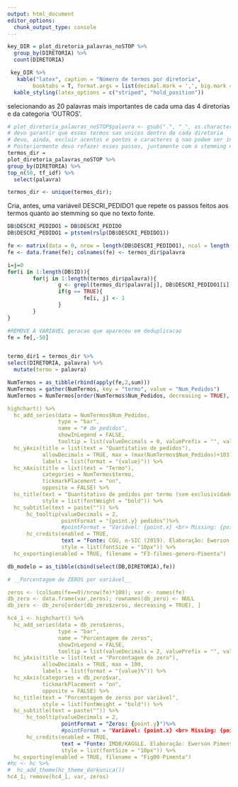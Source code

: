 ```yaml
---
output: html_document
editor_options: 
  chunk_output_type: console
---
```

<!--      
Essa Rotina é destinada a preparação dos dados a serem inputados nos diferentes modelos de classificação.
Dito isso, iremos incluir os n principais/primeiros termos por diretoria (seguindo a estat. tf_idf) e transforma-las em variaveis binarias do modelo preditivo
-->


```r
key_DIR = plot_diretoria_palavras_noSTOP %>%
  group_by(DIRETORIA) %>%
  count(DIRETORIA)

 key_DIR %>%
   kable("latex", caption = "Número de termos por diretoria", 
        booktabs = T, format.args = list(decimal.mark = ',', big.mark = ".")) %>%
  kable_styling(latex_options = c("striped", "hold_position"))
```

selecionando as 20 palavras mais importantes de cada uma das 4 diretorias e da categoria 'OUTROS'.

```r
# plot_diretoria_palavras_noSTOP$palavra <- gsub(".", "_", as.character(plot_diretoria_palavras_noSTOP$palavra))
# devo garantir que esses termos sao unicos dentro de cada diretoria
# devo, ainda, excluir acentos e pontos e caracteres q nao podem ser inclusos em nomes de variaveis no R
# Posteriormente devo refazer esses passos, juntamente com o stemming no arquivo de dados a ser inputado
termos_dir = 
plot_diretoria_palavras_noSTOP %>%
group_by(DIRETORIA) %>%
top_n(50, tf_idf) %>%
  select(palavra)

termos_dir <- unique(termos_dir);
```
Cria, antes, uma variáveil DESCRI_PEDIDO1 que repete os passos feitos aos termos quanto ao stemming so que no texto fonte.
```r
DB$DESCRI_PEDIDO1 = DB$DESCRI_PEDIDO
DB$DESCRI_PEDIDO1 = ptstem(rslp(DB$DESCRI_PEDIDO1))
```


```r
fe <- matrix(data = 0, nrow = length(DB$DESCRI_PEDIDO1), ncol = length(termos_dir$palavra))
fe <- data.frame(fe); colnames(fe) <- termos_dir$palavra

i=j=0
for(i in 1:length(DB$ID)){
        for(j in 1:length(termos_dir$palavra)){
                g <- grepl(termos_dir$palavra[j], DB$DESCRI_PEDIDO1[i])
                if(g == TRUE){
                        fe[i, j] <- 1        
                }
        }
}

#REMOVE A VARIAVEL geracao que apareceu em deduplicacao
fe = fe[,-50]


termo_dir1 = termos_dir %>%
select(DIRETORIA, palavra) %>%
  mutate(termo = palavra)

NumTermos = as_tibble(rbind(apply(fe,2,sum)))
NumTermos = gather(NumTermos, key = "termo", value = "Num_Pedidos")
NumTermos = NumTermos[order(NumTermos$Num_Pedidos, decreasing = TRUE), ]
```


```yaml
highchart() %>%
  hc_add_series(data = NumTermos$Num_Pedidos, 
                type = "bar",
                name = "# de pedidos",
                showInLegend = FALSE,
                tooltip = list(valueDecimals = 0, valuePrefix = "", valueSuffix = ""), color="blue") %>%
  hc_yAxis(title = list(text = "Quantitativo de pedidos"), 
           allowDecimals = TRUE, max = (max(NumTermos$Num_Pedidos)+103),
           labels = list(format = "{value}")) %>%
  hc_xAxis(title = list(text = "Termo"),
           categories = NumTermos$termo,
           tickmarkPlacement = "on",
           opposite = FALSE) %>%
  hc_title(text = "Quantitativo de pedidos por termo (sem exclusividade)",
           style = list(fontWeight = "bold")) %>% 
  hc_subtitle(text = paste("")) %>%
      hc_tooltip(valueDecimals = 2,
                 pointFormat = "{point.y} pedidos")%>%
                 #pointFormat = "Variável: {point.x} <br> Missing: {point.y}") 
      hc_credits(enabled = TRUE, 
                 text = "Fonte: CGU, e-SIC (2019). Elaboração: Ewerson Pimenta.",
                 style = list(fontSize = "10px")) %>%
  hc_exporting(enabled = TRUE, filename = "F3-filmes-genero-Pimenta")
```


```r
db_modelo = as_tibble(cbind(select(DB,DIRETORIA),fe))
```


```yaml
# __Porcentagem de ZEROS por variável__

zeros <- (colSums(fe==0)/nrow(fe)*100); var <- names(fe)
db_zero <- data.frame(var,zeros); rownames(db_zero) <- NULL
db_zero <- db_zero[order(db_zero$zeros, decreasing = TRUE), ]

hc4_1 <- highchart() %>%
  hc_add_series(data = db_zero$zeros, 
                type = "bar",
                name = "Porcentagem de zeros",
                showInLegend = FALSE,
                tooltip = list(valueDecimals = 2, valuePrefix = "", valueSuffix = " %"), color="pink") %>%
  hc_yAxis(title = list(text = "Porcentagem de zero"), 
           allowDecimals = TRUE, max = 100,
           labels = list(format = "{value}%")) %>%
  hc_xAxis(categories = db_zero$var,
           tickmarkPlacement = "on",
           opposite = FALSE) %>%
  hc_title(text = "Porcentagem de zeros por variável",
           style = list(fontWeight = "bold")) %>% 
  hc_subtitle(text = paste("")) %>%
      hc_tooltip(valueDecimals = 2,
                 pointFormat = "Zeros: {point.y}")%>%
                 #pointFormat = "Variável: {point.x} <br> Missing: {point.y}") 
      hc_credits(enabled = TRUE, 
                 text = "Fonte: IMDB/KAGGLE. Elaboração: Ewerson Pimenta.",
                 style = list(fontSize = "10px")) %>%
  hc_exporting(enabled = TRUE, filename = "Fig00-Pimenta")
#hc <- hc %>% 
#  hc_add_theme(hc_theme_darkunica())
hc4_1; remove(hc4_1, var, zeros)
```


<!--
## Partição dos dados

Particionando a base de dados em Treino e Teste, esses dois (Treino e Teste) também terão armazenados as diretorias que foram responsaveis por cada pedido via amostragem probabilística dos dados originais separadamente das bases de Treino e Teste.

Para amostragem aleatória simples

```r
set.seed(9182345)
ind <- sample(2, nrow(db_modelo), replace = T, prob = c(0.7, 0.3))
train <- db_modelo[ind==1, -1]
test <- db_modelo[ind==2, -1]
trainMovie <- db_modelo[ind==1, 1]
testMovie <- db_modelo[ind==2, 1]
```

Porcentagem da Distribuição dos pedidos por categorias (diretorias) nas bases de treino e teste
```yaml
round(table(trainMovie$DIRETORIA)/sum(table(trainMovie$DIRETORIA))*100,2)
round(table(testMovie$DIRETORIA)/sum(table(testMovie$DIRETORIA))*100,2)
```

```yaml
hchart(trainMovie$DIRETORIA, colorByPoint = TRUE, name = "Escore - Base Treino")
hchart(testMovie$DIRETORIA, colorByPoint = TRUE, name = "Escore - Base Teste")
```

Existe um forte desbalanceamento entre as categorias. Tentaremos minimizar o efeito do desbalanceamento selecionando a amostra via amostragem aleatória estratificada.

```yaml
library("survey")
strat_design <- svydesign(ids = ~1, strata = ~DIRETORIA, fpc = ~fpc, data = db_modelo)
strat_design
# Estimando o total de pedidos por diretoria
svytotal(~DIRETORIA, strat_design)
```

transformando a variável resposta factor em numérica
```r
db_modelo %>% 
  mutate(DIRETORIA = ifelse(DIRETORIA == "DEA", 1,
                          ifelse(DIRETORIA == "DEE", 2,
                                 ifelse(DIRETORIA == "DGC", 3, 
                                        ifelse(DIRETORIA == "DPG", 4, 5)))))
```

# https://leobastos.files.wordpress.com/2017/10/mgest2014.pdf
-->
